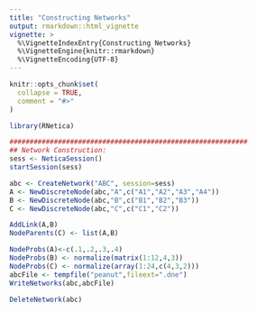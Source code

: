 ```yaml
---
title: "Constructing Networks"
output: rmarkdown::html_vignette
vignette: >
  %\VignetteIndexEntry{Constructing Networks}
  %\VignetteEngine{knitr::rmarkdown}
  %\VignetteEncoding{UTF-8}
---
```


```r
knitr::opts_chunk$set(
  collapse = TRUE,
  comment = "#>"
)
```

```r
library(RNetica)
```

```r
###########################################################
## Network Construction:
sess <- NeticaSession()
startSession(sess)

abc <- CreateNetwork("ABC", session=sess)
A <- NewDiscreteNode(abc,"A",c("A1","A2","A3","A4"))
B <- NewDiscreteNode(abc,"B",c("B1","B2","B3"))
C <- NewDiscreteNode(abc,"C",c("C1","C2"))

AddLink(A,B)
NodeParents(C) <- list(A,B)

NodeProbs(A)<-c(.1,.2,.3,.4)
NodeProbs(B) <- normalize(matrix(1:12,4,3))
NodeProbs(C) <- normalize(array(1:24,c(4,3,2)))
abcFile <- tempfile("peanut",fileext=".dne")
WriteNetworks(abc,abcFile)

DeleteNetwork(abc)
```
